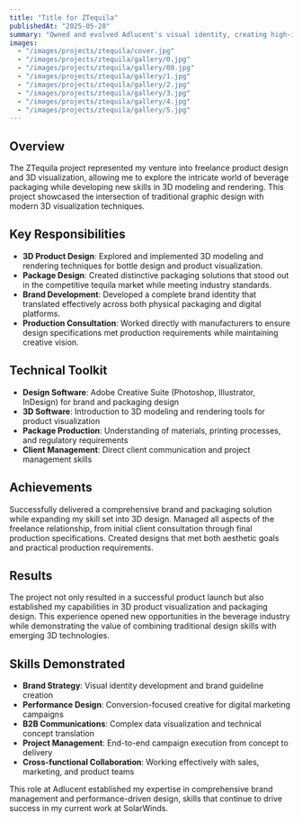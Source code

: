 ```yaml
---
title: "Title for ZTequila"
publishedAt: "2025-05-28"
summary: "Owned and evolved Adlucent's visual identity, creating high-impact assets for digital marketing campaigns and brand consistency."
images:
  - "/images/projects/ztequila/cover.jpg"
  - "/images/projects/ztequila/gallery/0.jpg"
  - "/images/projects/ztequila/gallery/00.jpg"  
  - "/images/projects/ztequila/gallery/1.jpg"
  - "/images/projects/ztequila/gallery/2.jpg"
  - "/images/projects/ztequila/gallery/3.jpg"
  - "/images/projects/ztequila/gallery/4.jpg"
  - "/images/projects/ztequila/gallery/5.jpg"
---
```


## Overview

The ZTequila project represented my venture into freelance product design and 3D visualization, allowing me to explore the intricate world of beverage packaging while developing new skills in 3D modeling and rendering. This project showcased the intersection of traditional graphic design with modern 3D visualization techniques.

## Key Responsibilities

- **3D Product Design**: Explored and implemented 3D modeling and rendering techniques for bottle design and product visualization.
- **Package Design**: Created distinctive packaging solutions that stood out in the competitive tequila market while meeting industry standards.
- **Brand Development**: Developed a complete brand identity that translated effectively across both physical packaging and digital platforms.
- **Production Consultation**: Worked directly with manufacturers to ensure design specifications met production requirements while maintaining creative vision.

## Technical Toolkit

- **Design Software**: Adobe Creative Suite (Photoshop, Illustrator, InDesign) for brand and packaging design
- **3D Software**: Introduction to 3D modeling and rendering tools for product visualization
- **Package Production**: Understanding of materials, printing processes, and regulatory requirements
- **Client Management**: Direct client communication and project management skills

## Achievements

Successfully delivered a comprehensive brand and packaging solution while expanding my skill set into 3D design. Managed all aspects of the freelance relationship, from initial client consultation through final production specifications. Created designs that met both aesthetic goals and practical production requirements.

## Results

The project not only resulted in a successful product launch but also established my capabilities in 3D product visualization and packaging design. This experience opened new opportunities in the beverage industry while demonstrating the value of combining traditional design skills with emerging 3D technologies.

## Skills Demonstrated

- **Brand Strategy**: Visual identity development and brand guideline creation
- **Performance Design**: Conversion-focused creative for digital marketing campaigns  
- **B2B Communications**: Complex data visualization and technical concept translation
- **Project Management**: End-to-end campaign execution from concept to delivery
- **Cross-functional Collaboration**: Working effectively with sales, marketing, and product teams

This role at Adlucent established my expertise in comprehensive brand management and performance-driven design, skills that continue to drive success in my current work at SolarWinds. 